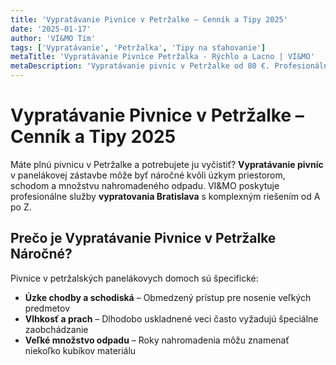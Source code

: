 ```yaml
---
title: 'Vypratávanie Pivnice v Petržalke – Cenník a Tipy 2025'
date: '2025-01-17'
author: 'VI&MO Tím'
tags: ['Vypratávanie', 'Petržalka', 'Tipy na sťahovanie']
metaTitle: 'Vypratávanie Pivnice Petržalka - Rýchlo a Lacno | VI&MO'
metaDescription: 'Vypratávanie pivníc v Petržalke od 80 €. Profesionálne služby vrátane likvidácie odpadu. Kontaktujte VI&MO ☎️ +421 911 275 755'
---
```


# Vypratávanie Pivnice v Petržalke – Cenník a Tipy 2025

Máte plnú pivnicu v Petržalke a potrebujete ju vyčistiť? **Vypratávanie pivníc** v panelákovej zástavbe môže byť náročné kvôli úzkym priestorom, schodom a množstvu nahromadeného odpadu. VI&MO poskytuje profesionálne služby **vypratovania Bratislava** s komplexným riešením od A po Z.

## Prečo je Vypratávanie Pivnice v Petržalke Náročné?

Pivnice v petržalských panelákovych domoch sú špecifické:

<ul>
<li><strong>Úzke chodby a schodiská</strong> – Obmedzený prístup pre nosenie veľkých predmetov</li>
<li><strong>Vlhkosť a prach</strong> – Dlhodobo uskladnené veci často vyžadujú špeciálne zaobchádzanie</li>
<li><strong>Veľké množstvo odpadu</strong> – Roky nahromadenia môžu znamenať niekoľko kubíkov materiálu</li>
</ul>
